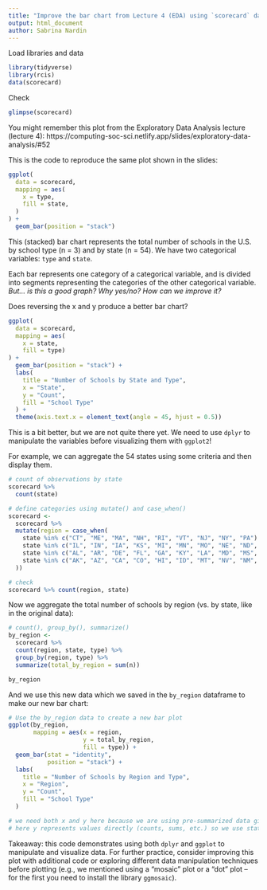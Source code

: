 ```yaml
---
title: "Improve the bar chart from Lecture 4 (EDA) using `scorecard` data"
output: html_document
author: Sabrina Nardin
---
```


Load libraries and data
```r
library(tidyverse)
library(rcis)
data(scorecard)
```

Check
```r
glimpse(scorecard)
```

You might remember this plot from the Exploratory Data Analysis lecture (lecture 4): https://computing-soc-sci.netlify.app/slides/exploratory-data-analysis/#52 

This is the code to reproduce the same plot shown in the slides:
```r
ggplot(
  data = scorecard,
  mapping = aes(
    x = type,
    fill = state,
  )
) +
  geom_bar(position = "stack")
```

This (stacked) bar chart represents the total number of schools in the U.S. by school type (n = 3) and by state (n = 54). We have two categorical variables: `type` and `state`.

Each bar represents one category of a categorical variable, and is divided into segments representing the categories of the other categorical variable. *But... is this a good graph? Why yes/no? How can we improve it?*

Does reversing the x and y produce a better bar chart?
```r
ggplot(
  data = scorecard,
  mapping = aes(
    x = state,
    fill = type)
) +
  geom_bar(position = "stack") +
  labs(
    title = "Number of Schools by State and Type",
    x = "State",
    y = "Count",
    fill = "School Type"
  ) +
  theme(axis.text.x = element_text(angle = 45, hjust = 0.5))
```

This is a bit better, but we are not quite there yet. We need to use `dplyr` to manipulate the variables before visualizing them with `ggplot2`!

For example, we can aggregate the 54 states using some criteria and then display them.

```r
# count of observations by state
scorecard %>%
  count(state)
```

```r
# define categories using mutate() and case_when()
scorecard <- 
  scorecard %>%
  mutate(region = case_when(
    state %in% c("CT", "ME", "MA", "NH", "RI", "VT", "NJ", "NY", "PA") ~ "Northeast",
    state %in% c("IL", "IN", "IA", "KS", "MI", "MN", "MO", "NE", "ND", "OH", "SD", "WI") ~ "Midwest",
    state %in% c("AL", "AR", "DE", "FL", "GA", "KY", "LA", "MD", "MS", "NC", "OK", "SC", "TN", "TX", "VA", "WV") ~ "South",
    state %in% c("AK", "AZ", "CA", "CO", "HI", "ID", "MT", "NV", "NM", "OR", "UT", "WA", "WY") ~ "West"
  ))
```

```r
# check
scorecard %>% count(region, state)
```

Now we aggregate the total number of schools by region (vs. by state, like in the original data):
```r
# count(), group_by(), summarize()
by_region <- 
  scorecard %>% 
  count(region, state, type) %>%
  group_by(region, type) %>% 
  summarize(total_by_region = sum(n))

by_region
```

And we use this new data which we saved in the `by_region` dataframe to make our new bar chart:
```r
# Use the by_region data to create a new bar plot
ggplot(by_region, 
       mapping = aes(x = region, 
                     y = total_by_region, 
                     fill = type)) +
  geom_bar(stat = "identity", 
           position = "stack") +
  labs(
    title = "Number of Schools by Region and Type",
    x = "Region",
    y = "Count",
    fill = "School Type"
  )

# we need both x and y here because we are using pre-summarized data given by total_by_region 
# here y represents values directly (counts, sums, etc.) so we use stat = "identity" 
```

Takeaway: this code demonstrates using both `dplyr` and `ggplot` to manipulate and visualize data. For further practice, consider improving this plot with additional code or exploring different data manipulation techniques before plotting (e.g., we mentioned using a "mosaic" plot or a "dot" plot -- for the first you need to install the library `ggmosaic`).


